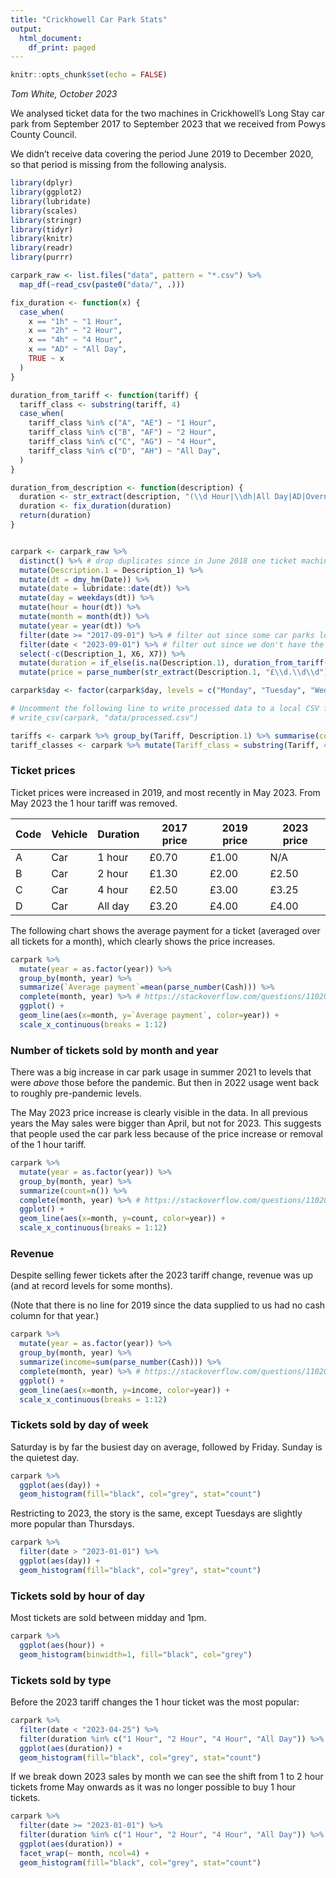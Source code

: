 ```yaml
---
title: "Crickhowell Car Park Stats"
output:
  html_document:
    df_print: paged
---
```


```r
knitr::opts_chunk$set(echo = FALSE)
```

_Tom White, October 2023_

We analysed ticket data for the two machines in Crickhowell's Long Stay car park from September 2017 to September 2023 that we received from Powys County Council.

We didn't receive data covering the period June 2019 to December 2020, so that period is missing from the following analysis.


```r
library(dplyr)
library(ggplot2)
library(lubridate)
library(scales)
library(stringr)
library(tidyr)
library(knitr)
library(readr)
library(purrr)

carpark_raw <- list.files("data", pattern = "*.csv") %>% 
  map_df(~read_csv(paste0("data/", .)))

fix_duration <- function(x) {
  case_when(
    x == "1h" ~ "1 Hour",
    x == "2h" ~ "2 Hour",
    x == "4h" ~ "4 Hour",
    x == "AD" ~ "All Day",
    TRUE ~ x
  )
}

duration_from_tariff <- function(tariff) {
  tariff_class <- substring(tariff, 4)
  case_when(
    tariff_class %in% c("A", "AE") ~ "1 Hour",
    tariff_class %in% c("B", "AF") ~ "2 Hour",
    tariff_class %in% c("C", "AG") ~ "4 Hour",
    tariff_class %in% c("D", "AH") ~ "All Day",
  )
}

duration_from_description <- function(description) {
  duration <- str_extract(description, "(\\d Hour|\\dh|All Day|AD|Overnight|\\dd)")
  duration <- fix_duration(duration)
  return(duration)
}


carpark <- carpark_raw %>%
  distinct() %>% # drop duplicates since in June 2018 one ticket machine had all of its entries repeated
  mutate(Description.1 = Description_1) %>%
  mutate(dt = dmy_hm(Date)) %>%
  mutate(date = lubridate::date(dt)) %>%
  mutate(day = weekdays(dt)) %>%
  mutate(hour = hour(dt)) %>%
  mutate(month = month(dt)) %>%
  mutate(year = year(dt)) %>%
  filter(date >= "2017-09-01") %>% # filter out since some car parks logged the ticket putting it into the wrong category
  filter(date < "2023-09-01") %>% # filter out since we don't have the full month's data
  select(-c(Description_1, X6, X7)) %>%
  mutate(duration = if_else(is.na(Description.1), duration_from_tariff(Tariff), duration_from_description(Description.1))) %>%
  mutate(price = parse_number(str_extract(Description.1, "£\\d.\\d\\d")))

carpark$day <- factor(carpark$day, levels = c("Monday", "Tuesday", "Wednesday", "Thursday", "Friday", "Saturday", "Sunday"))

# Uncomment the following line to write processed data to a local CSV file
# write_csv(carpark, "data/processed.csv")

tariffs <- carpark %>% group_by(Tariff, Description.1) %>% summarise(count=n(), min_cash=min(Cash), first_date=min(date), last_date = max(date), cash_values = toString(unique(Cash)))
tariff_classes <- carpark %>% mutate(Tariff_class = substring(Tariff, 4)) %>% group_by(Tariff_class) %>% summarise(count=n(), descriptions = toString(unique(Description.1)), durations = toString(unique(duration)))

```

### Ticket prices

Ticket prices were increased in 2019, and most recently in May 2023. From May 2023 the 1 hour tariff was removed.

| Code | Vehicle | Duration | 2017 price | 2019 price | 2023 price |
| ---- | ------- | -------- | ---------- | ---------- | ---------- |
| A    | Car     | 1 hour   | £0.70      | £1.00      | N/A        |
| B    | Car     | 2 hour   | £1.30      | £2.00      | £2.50      |
| C    | Car     | 4 hour   | £2.50      | £3.00      | £3.25      |
| D    | Car     | All day  | £3.20      | £4.00      | £4.00      |

The following chart shows the average payment for a ticket (averaged over all tickets for a month), which clearly shows the price increases.

```r
carpark %>%
  mutate(year = as.factor(year)) %>%
  group_by(month, year) %>%
  summarize(`Average payment`=mean(parse_number(Cash))) %>%
  complete(month, year) %>% # https://stackoverflow.com/questions/11020437/consistent-width-for-geom-bar-in-the-event-of-missing-data
  ggplot() +
  geom_line(aes(x=month, y=`Average payment`, color=year)) +
  scale_x_continuous(breaks = 1:12)
```


### Number of tickets sold by month and year

There was a big increase in car park usage in summer 2021 to levels that were *above* those before the pandemic. But then in 2022 usage went back to roughly pre-pandemic levels.

The May 2023 price increase is clearly visible in the data. In all previous years the May sales were bigger than April, but not for 2023. This suggests that people used the car park less because of the price increase or removal of the 1 hour tariff.

```r
carpark %>%
  mutate(year = as.factor(year)) %>%
  group_by(month, year) %>%
  summarize(count=n()) %>%
  complete(month, year) %>% # https://stackoverflow.com/questions/11020437/consistent-width-for-geom-bar-in-the-event-of-missing-data
  ggplot() +
  geom_line(aes(x=month, y=count, color=year)) +
  scale_x_continuous(breaks = 1:12)
```

### Revenue

Despite selling fewer tickets after the 2023 tariff change, revenue was up (and at record levels for some months).

(Note that there is no line for 2019 since the data supplied to us had no cash column for that year.)

```r
carpark %>%
  mutate(year = as.factor(year)) %>%
  group_by(month, year) %>%
  summarize(income=sum(parse_number(Cash))) %>%
  complete(month, year) %>% # https://stackoverflow.com/questions/11020437/consistent-width-for-geom-bar-in-the-event-of-missing-data
  ggplot() +
  geom_line(aes(x=month, y=income, color=year)) +
  scale_x_continuous(breaks = 1:12)
```

### Tickets sold by day of week

Saturday is by far the busiest day on average, followed by Friday. Sunday is the quietest day. 

```r
carpark %>%
  ggplot(aes(day)) +
  geom_histogram(fill="black", col="grey", stat="count")
```

Restricting to 2023, the story is the same, except Tuesdays are slightly more popular than Thursdays.

```r
carpark %>%
  filter(date > "2023-01-01") %>%
  ggplot(aes(day)) +
  geom_histogram(fill="black", col="grey", stat="count")
```

### Tickets sold by hour of day

Most tickets are sold between midday and 1pm.

```r
carpark %>%
  ggplot(aes(hour)) +
  geom_histogram(binwidth=1, fill="black", col="grey")
```

### Tickets sold by type

Before the 2023 tariff changes the 1 hour ticket was the most popular:

```r
carpark %>%
  filter(date < "2023-04-25") %>%
  filter(duration %in% c("1 Hour", "2 Hour", "4 Hour", "All Day")) %>%
  ggplot(aes(duration)) +
  geom_histogram(fill="black", col="grey", stat="count")
```

If we break down 2023 sales by month we can see the shift from 1 to 2 hour tickets frome May onwards as it was no longer possible to buy 1 hour tickets.

```r
carpark %>%
  filter(date >= "2023-01-01") %>%
  filter(duration %in% c("1 Hour", "2 Hour", "4 Hour", "All Day")) %>%
  ggplot(aes(duration)) +
  facet_wrap(~ month, ncol=4) +
  geom_histogram(fill="black", col="grey", stat="count")
```
